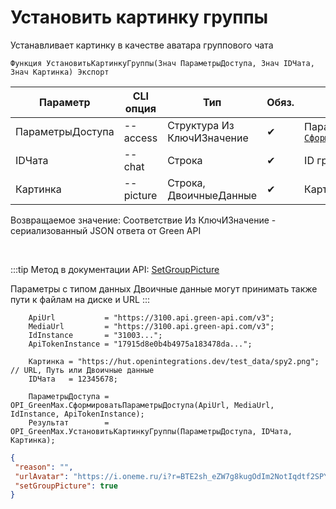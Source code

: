 ﻿---
sidebar_position: 4
description: Установить картинку группы и другие функции для работы с Green Max в Открытом пакете интеграций - бесплатной open-source библиотеке интеграций для 1С:Предприятие 8, OneScript и CLI
keywords: [1C, 1С, 1С:Предприятие, 1С:Предприятие 8.3, API, Интеграция, Сервисы, Обмен, OneScript, CLI, Green Max]
---


# Установить картинку группы
 Устанавливает картинку в качестве аватара группового чата



`Функция УстановитьКартинкуГруппы(Знач ПараметрыДоступа, Знач IDЧата, Знач Картинка) Экспорт`

  | Параметр | CLI опция | Тип | Обяз. | Назначение |
  |-|-|-|-|-|
  | ПараметрыДоступа | --access | Структура Из КлючИЗначение | &#x2714; | Параметры доступа. См. [`СформироватьПараметрыДоступа`](/docs/GreenMax/Account/Form-access-parameters) |
  | IDЧата | --chat | Строка | &#x2714; | ID группового чата |
  | Картинка | --picture | Строка, ДвоичныеДанные | &#x2714; | Картинка в формате jpg |

  
  Возвращаемое значение:   Соответствие Из КлючИЗначение - сериализованный JSON ответа от Green API

<br/>

:::tip
Метод в документации API: [SetGroupPicture](https://green-api.com/v3/docs/api/groups/SetGroupPicture/)

Параметры с типом данных Двоичные данные могут принимать также пути к файлам на диске и URL
:::
<br/>


```bsl title="Пример использования для 1С:Предприятие/OneScript"
    ApiUrl           = "https://3100.api.green-api.com/v3";
    MediaUrl         = "https://3100.api.green-api.com/v3";
    IdInstance       = "31003...";
    ApiTokenInstance = "17915d8e0b4b4975a183478da...";

    Картинка = "https://hut.openintegrations.dev/test_data/spy2.png"; // URL, Путь или Двоичные данные
    IDЧата   = 12345678;

    ПараметрыДоступа = OPI_GreenMax.СформироватьПараметрыДоступа(ApiUrl, MediaUrl, IdInstance, ApiTokenInstance);
    Результат        = OPI_GreenMax.УстановитьКартинкуГруппы(ПараметрыДоступа, IDЧата, Картинка);
```
    



```json title="Результат"
{
 "reason": "",
 "urlAvatar": "https://i.oneme.ru/i?r=BTE2sh_eZW7g8kugOdIm2NotIqdtf2SPYD17MNKE796L5-wrhvlDEOW1iIJhtqeQnyQ",
 "setGroupPicture": true
}
```
